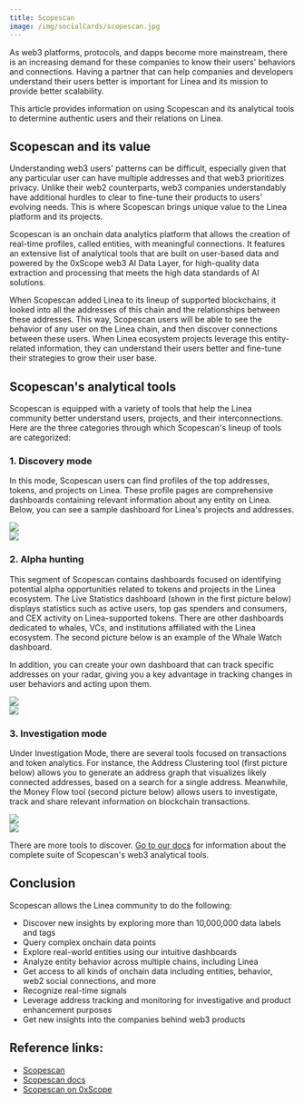 ```yaml
---
title: Scopescan
image: /img/socialCards/scopescan.jpg
---
```


As web3 platforms, protocols, and dapps become more mainstream, there is an
increasing demand for these companies to know their users' behaviors and
connections. Having a partner that can help companies and developers understand
their users better is important for Linea and its mission to provide better
scalability.

This article provides information on using Scopescan and its analytical tools to
determine authentic users and their relations on Linea.

## Scopescan and its value

Understanding web3 users' patterns can be difficult, especially given that any
particular user can have multiple addresses and that web3 prioritizes privacy.
Unlike their web2 counterparts, web3 companies understandably have additional
hurdles to clear to fine-tune their products to users' evolving needs. This is
where Scopescan brings unique value to the Linea platform and its projects.

Scopescan is an onchain data analytics platform that allows the creation of
real-time profiles, called entities, with meaningful connections. It features an
extensive list of analytical tools that are built on user-based data and powered
by the 0xScope web3 AI Data Layer, for high-quality data extraction and
processing that meets the high data standards of AI solutions.

When Scopescan added Linea to its lineup of supported blockchains, it looked
into all the addresses of this chain and the relationships between these
addresses. This way, Scopescan users will be able to see the behavior of any
user on the Linea chain, and then discover connections between these users. When
Linea ecosystem projects leverage this entity-related information, they can
understand their users better and fine-tune their strategies to grow their user
base.

## Scopescan's analytical tools

Scopescan is equipped with a variety of tools that help the Linea community
better understand users, projects, and their interconnections. Here are the
three categories through which Scopescan's lineup of tools are categorized:

### 1. Discovery mode

In this mode, Scopescan users can find profiles of the top addresses, tokens,
and projects on Linea. These profile pages are comprehensive dashboards
containing relevant information about any entity on Linea. Below, you can see a
sample dashboard for Linea's projects and addresses.

<div class="center-container">
  <div class="img-large">
      <img
        src="/img/get_started/tooling/data_indexers/scopescan/Scopescan_for_linea_1.png"
      />
  </div>
</div>

<div class="center-container">
  <div class="img-large">
      <img
        src="/img/get_started/tooling/data_indexers/scopescan/Scopescan_for_linea_2.png"
      />
  </div>
</div>

### 2. Alpha hunting

This segment of Scopescan contains dashboards focused on identifying potential
alpha opportunities related to tokens and projects in the Linea ecosystem. The
Live Statistics dashboard (shown in the first picture below) displays statistics
such as active users, top gas spenders and consumers, and CEX activity on
Linea-supported tokens. There are other dashboards dedicated to whales, VCs, and
institutions affiliated with the Linea ecosystem. The second picture below is an
example of the Whale Watch dashboard.

In addition, you can create your own dashboard that can track specific addresses
on your radar, giving you a key advantage in tracking changes in user behaviors
and acting upon them.

<div class="center-container">
  <div class="img-large">
      <img
        src="/img/get_started/tooling/data_indexers/scopescan/Scopescan_for_linea_3.png"
      />
  </div>
</div>

<div class="center-container">
  <div class="img-large">
      <img
        src="/img/get_started/tooling/data_indexers/scopescan/Scopescan_for_linea_4.png"
      />
  </div>
</div>

### 3. Investigation mode

Under Investigation Mode, there are several tools focused on transactions and
token analytics. For instance, the Address Clustering tool (first picture below)
allows you to generate an address graph that visualizes likely connected
addresses, based on a search for a single address. Meanwhile, the Money Flow
tool (second picture below) allows users to investigate, track and share
relevant information on blockchain transactions.

<div class="center-container">
  <div class="img-large">
      <img
        src="/img/get_started/tooling/data_indexers/scopescan/Scopescan_for_linea_5.png"
      />
  </div>
</div>

<div class="center-container">
  <div class="img-large">
      <img
        src="/img/get_started/tooling/data_indexers/scopescan/Scopescan_for_linea_6.png"
      />
  </div>
</div>

There are more tools to discover. [Go to our docs](https://docs.scopescan.ai/)
for information about the complete suite of Scopescan's web3 analytical tools.

## Conclusion

Scopescan allows the Linea community to do the following:

- Discover new insights by exploring more than 10,000,000 data labels and tags
- Query complex onchain data points
- Explore real-world entities using our intuitive dashboards
- Analyze entity behavior across multiple chains, including Linea
- Get access to all kinds of onchain data including entities, behavior, web2
  social connections, and more
- Recognize real-time signals
- Leverage address tracking and monitoring for investigative and product
  enhancement purposes
- Get new insights into the companies behind web3 products

## Reference links:

- [Scopescan](https://www.scopescan.ai/home?network=linea)
- [Scopescan docs](https://docs.scopescan.ai)
- [Scopescan on 0xScope](https://www.0xscope.com/scopeScan)
